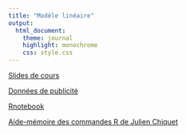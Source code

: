 ```yaml
---
title: "Modèle linéaire"
output:
  html_document:
    theme: journal
    highlight: monochrome
    css: style.css
---
```


[Slides de cours](http://masedki.github.io/ML.pdf)

[Données de publicité](http://masedki.github.io/Advertising.csv)

[Rnotebook](http://masedki.github.io/advertising.html)

[Aide-mémoire des commandes R de Julien Chiquet](http://masedki.github.io/RCarte_Commandes-R.pdf)